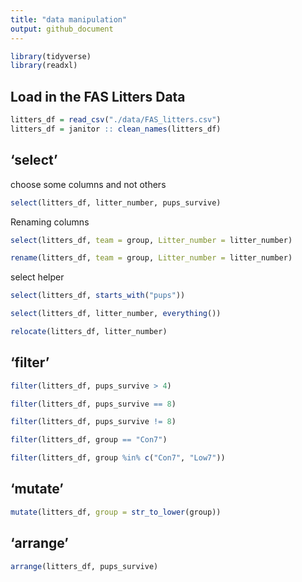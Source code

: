```yaml
---
title: "data manipulation"
output: github_document
---
```


```r
library(tidyverse)
library(readxl)
```

## Load in the FAS Litters Data

```r
litters_df = read_csv("./data/FAS_litters.csv")
litters_df = janitor :: clean_names(litters_df)
```

## 'select'

choose some columns and not others

```r
select(litters_df, litter_number, pups_survive)
```

Renaming columns

```r
select(litters_df, team = group, Litter_number = litter_number)
```

```r
rename(litters_df, team = group, Litter_number = litter_number)
```

select helper

```r
select(litters_df, starts_with("pups"))
```

```r
select(litters_df, litter_number, everything())
```

```r
relocate(litters_df, litter_number)
```

## 'filter'

```r
filter(litters_df, pups_survive > 4)
```

```r
filter(litters_df, pups_survive == 8)
```

```r
filter(litters_df, pups_survive != 8)
```

```r
filter(litters_df, group == "Con7")
```

```r
filter(litters_df, group %in% c("Con7", "Low7"))
```

## 'mutate'

```r
mutate(litters_df, group = str_to_lower(group))
```

## 'arrange'

```r
arrange(litters_df, pups_survive)
```



